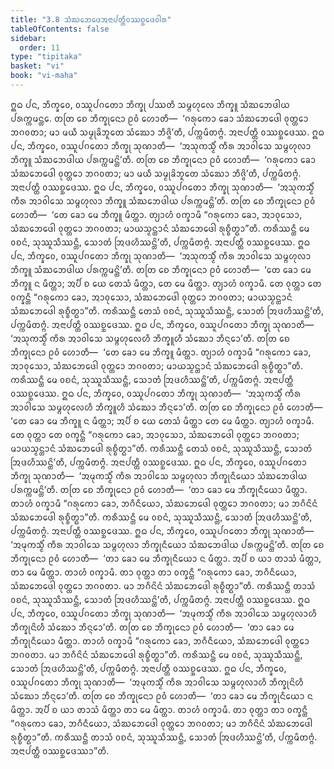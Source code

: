 ```yaml
---
title: "3.8 ᩈᩴᨥᨽᩮᨴᩮᩋᨶᩣᨸᨲ᩠ᨲᩥᩅᩔᨧ᩠ᨨᩮᨴᩅᩤᩁ"
tableOfContents: false
sidebar:
  order: 11
type: "tipitaka"
basket: "vi"
book: "vi-maha"
---
```



<DynamicBreadcrumb />

<Division number="202" book="vi-maha">

<Paragraph number="896" book="vi-maha">
ᩍᨵ ᨸᨶ, ᨽᩥᨠ᩠ᨡᩅᩮ, ᩅᩔᩪᨸᨣᨲᩮᩣ ᨽᩥᨠ᩠ᨡᩩ ᨸᩔᨲᩥ ᩈᨾ᩠ᨻᩉᩩᩃᩮ ᨽᩥᨠ᩠ᨡᩪ ᩈᩴᨥᨽᩮᨴᩤᨿ ᨸᩁᨠ᩠ᨠᨾᨶ᩠ᨲᩮ. ᨲᨲᩕ ᨧᩮ ᨽᩥᨠ᩠ᨡᩩᨶᩮᩣ ᩑᩅᩴ ᩉᩮᩣᨲᩥ—  ‘ᨣᩁᩩᨠᩮᩣ ᨡᩮᩣ ᩈᩴᨥᨽᩮᨴᩮᩤ ᩅᩩᨲ᩠ᨲᩮᩣ ᨽᨣᩅᨲᩣ; ᨾᩣ ᨾᨿᩥ ᩈᨾ᩠ᨾᩩᨡᩦᨽᩪᨲᩮ ᩈᩴᨥᩮᩣ ᨽᩥᨩ᩠ᨩᩦ’ᨲᩥ, ᨸᨠ᩠ᨠᨾᩥᨲᨻ᩠ᨻᩴ. ᩋᨶᩣᨸᨲ᩠ᨲᩥ ᩅᩔᨧ᩠ᨨᩮᨴᩔ.
</Paragraph>

<Paragraph number="897" book="vi-maha">
ᩍᨵ ᨸᨶ, ᨽᩥᨠ᩠ᨡᩅᩮ, ᩅᩔᩪᨸᨣᨲᩮᩣ ᨽᩥᨠ᩠ᨡᩩ ᩈᩩᨱᩣᨲᩥ—  ‘ᩋᩈᩩᨠᩈ᩠ᨾᩥᩴ ᨠᩥᩁ ᩋᩣᩅᩤᩈᩮ ᩈᨾ᩠ᨻᩉᩩᩃᩣ ᨽᩥᨠ᩠ᨡᩪ ᩈᩴᨥᨽᩮᨴᩤᨿ ᨸᩁᨠ᩠ᨠᨾᨶ᩠ᨲᩦ’ᨲᩥ. ᨲᨲᩕ ᨧᩮ ᨽᩥᨠ᩠ᨡᩩᨶᩮᩣ ᩑᩅᩴ ᩉᩮᩣᨲᩥ—  ‘ᨣᩁᩩᨠᩮᩣ ᨡᩮᩣ ᩈᩴᨥᨽᩮᨴᩮᩤ ᩅᩩᨲ᩠ᨲᩮᩣ ᨽᨣᩅᨲᩣ; ᨾᩣ ᨾᨿᩥ ᩈᨾ᩠ᨾᩩᨡᩦᨽᩪᨲᩮ ᩈᩴᨥᩮᩣ ᨽᩥᨩ᩠ᨩᩦ’ᨲᩥ, ᨸᨠ᩠ᨠᨾᩥᨲᨻ᩠ᨻᩴ. ᩋᨶᩣᨸᨲ᩠ᨲᩥ ᩅᩔᨧ᩠ᨨᩮᨴᩔ.
</Paragraph>

<Paragraph number="898" book="vi-maha">
ᩍᨵ ᨸᨶ, ᨽᩥᨠ᩠ᨡᩅᩮ, ᩅᩔᩪᨸᨣᨲᩮᩣ ᨽᩥᨠ᩠ᨡᩩ ᩈᩩᨱᩣᨲᩥ—  ‘ᩋᩈᩩᨠᩈ᩠ᨾᩥᩴ ᨠᩥᩁ ᩋᩣᩅᩤᩈᩮ ᩈᨾ᩠ᨻᩉᩩᩃᩣ ᨽᩥᨠ᩠ᨡᩪ ᩈᩴᨥᨽᩮᨴᩤᨿ ᨸᩁᨠ᩠ᨠᨾᨶ᩠ᨲᩦ’ᨲᩥ. ᨲᨲᩕ ᨧᩮ ᨽᩥᨠ᩠ᨡᩩᨶᩮᩣ ᩑᩅᩴ ᩉᩮᩣᨲᩥ—  ‘ᨲᩮ ᨡᩮᩣ ᨾᩮ ᨽᩥᨠ᩠ᨡᩪ ᨾᩥᨲ᩠ᨲᩣ. ᨲ᩠ᨿᩣᩉᩴ ᩅᨠ᩠ᨡᩣᨾᩥ “ᨣᩁᩩᨠᩮᩣ ᨡᩮᩣ, ᩋᩣᩅᩩᩈᩮᩣ, ᩈᩴᨥᨽᩮᨴᩮᩤ ᩅᩩᨲ᩠ᨲᩮᩣ ᨽᨣᩅᨲᩣ; ᨾᩣᨿᩈ᩠ᨾᨶ᩠ᨲᩣᨶᩴ ᩈᩴᨥᨽᩮᨴᩮᩤ ᩁᩩᨧ᩠ᨧᩥᨲ᩠ᨳᩣ”ᨲᩥ. ᨠᩁᩥᩔᨶ᩠ᨲᩥ ᨾᩮ ᩅᨧᨶᩴ, ᩈᩩᩔᩪᩈᩥᩔᨶ᩠ᨲᩥ, ᩈᩮᩣᨲᩴ ᩒᨴᩉᩥᩔᨶ᩠ᨲᩦ’ᨲᩥ, ᨸᨠ᩠ᨠᨾᩥᨲᨻ᩠ᨻᩴ. ᩋᨶᩣᨸᨲ᩠ᨲᩥ ᩅᩔᨧ᩠ᨨᩮᨴᩔ.
</Paragraph>

<Paragraph number="899" book="vi-maha">
ᩍᨵ ᨸᨶ, ᨽᩥᨠ᩠ᨡᩅᩮ, ᩅᩔᩪᨸᨣᨲᩮᩣ ᨽᩥᨠ᩠ᨡᩩ ᩈᩩᨱᩣᨲᩥ—  ‘ᩋᩈᩩᨠᩈ᩠ᨾᩥᩴ ᨠᩥᩁ ᩋᩣᩅᩤᩈᩮ ᩈᨾ᩠ᨻᩉᩩᩃᩣ ᨽᩥᨠ᩠ᨡᩪ ᩈᩴᨥᨽᩮᨴᩤᨿ ᨸᩁᨠ᩠ᨠᨾᨶ᩠ᨲᩦ’ᨲᩥ. ᨲᨲᩕ ᨧᩮ ᨽᩥᨠ᩠ᨡᩩᨶᩮᩣ ᩑᩅᩴ ᩉᩮᩣᨲᩥ—  ‘ᨲᩮ ᨡᩮᩣ ᨾᩮ ᨽᩥᨠ᩠ᨡᩪ ᨶ ᨾᩥᨲ᩠ᨲᩣ; ᩋᨸᩥ ᨧ ᨿᩮ ᨲᩮᩈᩴ ᨾᩥᨲ᩠ᨲᩣ, ᨲᩮ ᨾᩮ ᨾᩥᨲ᩠ᨲᩣ. ᨲ᩠ᨿᩣᩉᩴ ᩅᨠ᩠ᨡᩣᨾᩥ. ᨲᩮ ᩅᩩᨲ᩠ᨲᩣ ᨲᩮ ᩅᨠ᩠ᨡᨶ᩠ᨲᩥ “ᨣᩁᩩᨠᩮᩣ ᨡᩮᩣ, ᩋᩣᩅᩩᩈᩮᩣ, ᩈᩴᨥᨽᩮᨴᩮᩤ ᩅᩩᨲ᩠ᨲᩮᩣ ᨽᨣᩅᨲᩣ; ᨾᩣᨿᩈ᩠ᨾᨶ᩠ᨲᩣᨶᩴ ᩈᩴᨥᨽᩮᨴᩮᩤ ᩁᩩᨧ᩠ᨧᩥᨲ᩠ᨳᩣ”ᨲᩥ. ᨠᩁᩥᩔᨶ᩠ᨲᩥ ᨲᩮᩈᩴ ᩅᨧᨶᩴ, ᩈᩩᩔᩪᩈᩥᩔᨶ᩠ᨲᩥ, ᩈᩮᩣᨲᩴ ᩒᨴᩉᩥᩔᨶ᩠ᨲᩦ’ᨲᩥ, ᨸᨠ᩠ᨠᨾᩥᨲᨻ᩠ᨻᩴ. ᩋᨶᩣᨸᨲ᩠ᨲᩥ ᩅᩔᨧ᩠ᨨᩮᨴᩔ.
</Paragraph>

<Paragraph number="900" book="vi-maha">
ᩍᨵ ᨸᨶ, ᨽᩥᨠ᩠ᨡᩅᩮ, ᩅᩔᩪᨸᨣᨲᩮᩣ ᨽᩥᨠ᩠ᨡᩩ ᩈᩩᨱᩣᨲᩥ—  ‘ᩋᩈᩩᨠᩈ᩠ᨾᩥᩴ ᨠᩥᩁ ᩋᩣᩅᩤᩈᩮ ᩈᨾ᩠ᨻᩉᩩᩃᩮᩉᩥ ᨽᩥᨠ᩠ᨡᩪᩉᩥ ᩈᩴᨥᩮᩣ ᨽᩥᨶ᩠ᨶᩮᩣ’ᨲᩥ. ᨲᨲᩕ ᨧᩮ ᨽᩥᨠ᩠ᨡᩩᨶᩮᩣ ᩑᩅᩴ ᩉᩮᩣᨲᩥ—  ‘ᨲᩮ ᨡᩮᩣ ᨾᩮ ᨽᩥᨠ᩠ᨡᩪ ᨾᩥᨲ᩠ᨲᩣ. ᨲ᩠ᨿᩣᩉᩴ ᩅᨠ᩠ᨡᩣᨾᩥ “ᨣᩁᩩᨠᩮᩣ ᨡᩮᩣ, ᩋᩣᩅᩩᩈᩮᩣ, ᩈᩴᨥᨽᩮᨴᩮᩤ ᩅᩩᨲ᩠ᨲᩮᩣ ᨽᨣᩅᨲᩣ; ᨾᩣᨿᩈ᩠ᨾᨶ᩠ᨲᩣᨶᩴ ᩈᩴᨥᨽᩮᨴᩮᩤ ᩁᩩᨧ᩠ᨧᩥᨲ᩠ᨳᩣ”ᨲᩥ. ᨠᩁᩥᩔᨶ᩠ᨲᩥ ᨾᩮ ᩅᨧᨶᩴ, ᩈᩩᩔᩪᩈᩥᩔᨶ᩠ᨲᩥ, ᩈᩮᩣᨲᩴ ᩒᨴᩉᩥᩔᨶ᩠ᨲᩦ’ᨲᩥ, ᨸᨠ᩠ᨠᨾᩥᨲᨻ᩠ᨻᩴ. ᩋᨶᩣᨸᨲ᩠ᨲᩥ ᩅᩔᨧ᩠ᨨᩮᨴᩔ.
</Paragraph>

<Paragraph number="901" book="vi-maha">
ᩍᨵ ᨸᨶ, ᨽᩥᨠ᩠ᨡᩅᩮ, ᩅᩔᩪᨸᨣᨲᩮᩣ ᨽᩥᨠ᩠ᨡᩩ ᩈᩩᨱᩣᨲᩥ—  ‘ᩋᩈᩩᨠᩈ᩠ᨾᩥᩴ ᨠᩥᩁ ᩋᩣᩅᩤᩈᩮ ᩈᨾ᩠ᨻᩉᩩᩃᩮᩉᩥ ᨽᩥᨠ᩠ᨡᩪᩉᩥ ᩈᩴᨥᩮᩣ ᨽᩥᨶ᩠ᨶᩮᩣ’ᨲᩥ. ᨲᨲᩕ ᨧᩮ ᨽᩥᨠ᩠ᨡᩩᨶᩮᩣ ᩑᩅᩴ ᩉᩮᩣᨲᩥ—  ‘ᨲᩮ ᨡᩮᩣ ᨾᩮ ᨽᩥᨠ᩠ᨡᩪ ᨶ ᨾᩥᨲ᩠ᨲᩣ; ᩋᨸᩥ ᨧ ᨿᩮ ᨲᩮᩈᩴ ᨾᩥᨲ᩠ᨲᩣ ᨲᩮ ᨾᩮ ᨾᩥᨲ᩠ᨲᩣ. ᨲ᩠ᨿᩣᩉᩴ ᩅᨠ᩠ᨡᩣᨾᩥ. ᨲᩮ ᩅᩩᨲ᩠ᨲᩣ ᨲᩮ ᩅᨠ᩠ᨡᨶ᩠ᨲᩥ “ᨣᩁᩩᨠᩮᩣ ᨡᩮᩣ, ᩋᩣᩅᩩᩈᩮᩣ, ᩈᩴᨥᨽᩮᨴᩮᩤ ᩅᩩᨲ᩠ᨲᩮᩣ ᨽᨣᩅᨲᩣ; ᨾᩣᨿᩈ᩠ᨾᨶ᩠ᨲᩣᨶᩴ ᩈᩴᨥᨽᩮᨴᩮᩤ ᩁᩩᨧ᩠ᨧᩥᨲ᩠ᨳᩣ”ᨲᩥ. ᨠᩁᩥᩔᨶ᩠ᨲᩥ ᨲᩮᩈᩴ ᩅᨧᨶᩴ, ᩈᩩᩔᩪᩈᩥᩔᨶ᩠ᨲᩥ, ᩈᩮᩣᨲᩴ ᩒᨴᩉᩥᩔᨶ᩠ᨲᩦ’ᨲᩥ, ᨸᨠ᩠ᨠᨾᩥᨲᨻ᩠ᨻᩴ. ᩋᨶᩣᨸᨲ᩠ᨲᩥ ᩅᩔᨧ᩠ᨨᩮᨴᩔ.
</Paragraph>

<Paragraph number="902" book="vi-maha">
ᩍᨵ ᨸᨶ, ᨽᩥᨠ᩠ᨡᩅᩮ, ᩅᩔᩪᨸᨣᨲᩮᩣ ᨽᩥᨠ᩠ᨡᩩ ᩈᩩᨱᩣᨲᩥ—  ‘ᩋᨾᩩᨠᩈ᩠ᨾᩥᩴ ᨠᩥᩁ ᩋᩣᩅᩤᩈᩮ ᩈᨾ᩠ᨻᩉᩩᩃᩣ ᨽᩥᨠ᩠ᨡᩩᨶᩥᨿᩮᩣ ᩈᩴᨥᨽᩮᨴᩤᨿ ᨸᩁᨠ᩠ᨠᨾᨶ᩠ᨲᩦ’ᨲᩥ. ᨲᨲᩕ ᨧᩮ ᨽᩥᨠ᩠ᨡᩩᨶᩮᩣ ᩑᩅᩴ ᩉᩮᩣᨲᩥ—  ‘ᨲᩣ ᨡᩮᩣ ᨾᩮ ᨽᩥᨠ᩠ᨡᩩᨶᩥᨿᩮᩣ ᨾᩥᨲ᩠ᨲᩣ. ᨲᩣᩉᩴ ᩅᨠ᩠ᨡᩣᨾᩥ “ᨣᩁᩩᨠᩮᩣ ᨡᩮᩣ, ᨽᨣᩥᨶᩥᨿᩮᩣ, ᩈᩴᨥᨽᩮᨴᩮᩤ ᩅᩩᨲ᩠ᨲᩮᩣ ᨽᨣᩅᨲᩣ; ᨾᩣ ᨽᨣᩥᨶᩦᨶᩴ ᩈᩴᨥᨽᩮᨴᩮᩤ ᩁᩩᨧ᩠ᨧᩥᨲ᩠ᨳᩣ”ᨲᩥ. ᨠᩁᩥᩔᨶ᩠ᨲᩥ ᨾᩮ ᩅᨧᨶᩴ, ᩈᩩᩔᩪᩈᩥᩔᨶ᩠ᨲᩥ, ᩈᩮᩣᨲᩴ ᩒᨴᩉᩥᩔᨶ᩠ᨲᩦ’ᨲᩥ, ᨸᨠ᩠ᨠᨾᩥᨲᨻ᩠ᨻᩴ. ᩋᨶᩣᨸᨲ᩠ᨲᩥ ᩅᩔᨧ᩠ᨨᩮᨴᩔ.
</Paragraph>

<Paragraph number="903" book="vi-maha">
ᩍᨵ ᨸᨶ, ᨽᩥᨠ᩠ᨡᩅᩮ, ᩅᩔᩪᨸᨣᨲᩮᩣ ᨽᩥᨠ᩠ᨡᩩ ᩈᩩᨱᩣᨲᩥ—  ‘ᩋᨾᩩᨠᩈ᩠ᨾᩥᩴ ᨠᩥᩁ ᩋᩣᩅᩤᩈᩮ ᩈᨾ᩠ᨻᩉᩩᩃᩣ ᨽᩥᨠ᩠ᨡᩩᨶᩥᨿᩮᩣ ᩈᩴᨥᨽᩮᨴᩤᨿ ᨸᩁᨠ᩠ᨠᨾᨶ᩠ᨲᩦ’ᨲᩥ. ᨲᨲᩕ ᨧᩮ ᨽᩥᨠ᩠ᨡᩩᨶᩮᩣ ᩑᩅᩴ ᩉᩮᩣᨲᩥ—  ‘ᨲᩣ ᨡᩮᩣ ᨾᩮ ᨽᩥᨠ᩠ᨡᩩᨶᩥᨿᩮᩣ ᨶ ᨾᩥᨲ᩠ᨲᩣ. ᩋᨸᩥ ᨧ ᨿᩣ ᨲᩣᩈᩴ ᨾᩥᨲ᩠ᨲᩣ, ᨲᩣ ᨾᩮ ᨾᩥᨲ᩠ᨲᩣ. ᨲᩣᩉᩴ ᩅᨠ᩠ᨡᩣᨾᩥ. ᨲᩣ ᩅᩩᨲ᩠ᨲᩣ ᨲᩣ ᩅᨠ᩠ᨡᨶ᩠ᨲᩥ “ᨣᩁᩩᨠᩮᩣ ᨡᩮᩣ, ᨽᨣᩥᨶᩥᨿᩮᩣ, ᩈᩴᨥᨽᩮᨴᩮᩤ ᩅᩩᨲ᩠ᨲᩮᩣ ᨽᨣᩅᨲᩣ. ᨾᩣ ᨽᨣᩥᨶᩦᨶᩴ ᩈᩴᨥᨽᩮᨴᩮᩤ ᩁᩩᨧ᩠ᨧᩥᨲ᩠ᨳᩣ”ᨲᩥ. ᨠᩁᩥᩔᨶ᩠ᨲᩥ ᨲᩣᩈᩴ ᩅᨧᨶᩴ, ᩈᩩᩔᩪᩈᩥᩔᨶ᩠ᨲᩥ, ᩈᩮᩣᨲᩴ ᩒᨴᩉᩥᩔᨶ᩠ᨲᩦ’ᨲᩥ, ᨸᨠ᩠ᨠᨾᩥᨲᨻ᩠ᨻᩴ. ᩋᨶᩣᨸᨲ᩠ᨲᩥ ᩅᩔᨧ᩠ᨨᩮᨴᩔ.
</Paragraph>

<Paragraph number="904" book="vi-maha">
ᩍᨵ ᨸᨶ, ᨽᩥᨠ᩠ᨡᩅᩮ, ᩅᩔᩪᨸᨣᨲᩮᩣ ᨽᩥᨠ᩠ᨡᩩ ᩈᩩᨱᩣᨲᩥ—  ‘ᩋᨾᩩᨠᩈ᩠ᨾᩥᩴ ᨠᩥᩁ ᩋᩣᩅᩤᩈᩮ ᩈᨾ᩠ᨻᩉᩩᩃᩣᩉᩥ ᨽᩥᨠ᩠ᨡᩩᨶᩦᩉᩥ ᩈᩴᨥᩮᩣ ᨽᩥᨶ᩠ᨶᩮᩣ’ᨲᩥ. ᨲᨲᩕ ᨧᩮ ᨽᩥᨠ᩠ᨡᩩᨶᩮᩣ ᩑᩅᩴ ᩉᩮᩣᨲᩥ—  ‘ᨲᩣ ᨡᩮᩣ ᨾᩮ ᨽᩥᨠ᩠ᨡᩩᨶᩥᨿᩮᩣ ᨾᩥᨲ᩠ᨲᩣ. ᨲᩣᩉᩴ ᩅᨠ᩠ᨡᩣᨾᩥ “ᨣᩁᩩᨠᩮᩣ ᨡᩮᩣ, ᨽᨣᩥᨶᩥᨿᩮᩣ, ᩈᩴᨥᨽᩮᨴᩮᩤ ᩅᩩᨲ᩠ᨲᩮᩣ ᨽᨣᩅᨲᩣ. ᨾᩣ ᨽᨣᩥᨶᩦᨶᩴ ᩈᩴᨥᨽᩮᨴᩮᩤ ᩁᩩᨧ᩠ᨧᩥᨲ᩠ᨳᩣ”ᨲᩥ. ᨠᩁᩥᩔᨶ᩠ᨲᩥ ᨾᩮ ᩅᨧᨶᩴ, ᩈᩩᩔᩪᩈᩥᩔᨶ᩠ᨲᩥ, ᩈᩮᩣᨲᩴ ᩒᨴᩉᩥᩔᨶ᩠ᨲᩦ’ᨲᩥ, ᨸᨠ᩠ᨠᨾᩥᨲᨻ᩠ᨻᩴ. ᩋᨶᩣᨸᨲ᩠ᨲᩥ ᩅᩔᨧ᩠ᨨᩮᨴᩔ.
</Paragraph>

<Paragraph number="905" book="vi-maha">
ᩍᨵ ᨸᨶ, ᨽᩥᨠ᩠ᨡᩅᩮ, ᩅᩔᩪᨸᨣᨲᩮᩣ ᨽᩥᨠ᩠ᨡᩩ ᩈᩩᨱᩣᨲᩥ—  ‘ᩋᨾᩩᨠᩈ᩠ᨾᩥᩴ ᨠᩥᩁ ᩋᩣᩅᩤᩈᩮ ᩈᨾ᩠ᨻᩉᩩᩃᩣᩉᩥ ᨽᩥᨠ᩠ᨡᩩᨶᩦᩉᩥ ᩈᩴᨥᩮᩣ ᨽᩥᨶ᩠ᨶᩮᩣ’ᨲᩥ. ᨲᨲᩕ ᨧᩮ ᨽᩥᨠ᩠ᨡᩩᨶᩮᩣ ᩑᩅᩴ ᩉᩮᩣᨲᩥ—  ‘ᨲᩣ ᨡᩮᩣ ᨾᩮ ᨽᩥᨠ᩠ᨡᩩᨶᩥᨿᩮᩣ ᨶ ᨾᩥᨲ᩠ᨲᩣ. ᩋᨸᩥ ᨧ ᨿᩣ ᨲᩣᩈᩴ ᨾᩥᨲ᩠ᨲᩣ ᨲᩣ ᨾᩮ ᨾᩥᨲ᩠ᨲᩣ. ᨲᩣᩉᩴ ᩅᨠ᩠ᨡᩣᨾᩥ. ᨲᩣ ᩅᩩᨲ᩠ᨲᩣ ᨲᩣ ᩅᨠ᩠ᨡᨶ᩠ᨲᩥ “ᨣᩁᩩᨠᩮᩣ ᨡᩮᩣ, ᨽᨣᩥᨶᩥᨿᩮᩣ, ᩈᩴᨥᨽᩮᨴᩮᩤ ᩅᩩᨲ᩠ᨲᩮᩣ ᨽᨣᩅᨲᩣ; ᨾᩣ ᨽᨣᩥᨶᩦᨶᩴ ᩈᩴᨥᨽᩮᨴᩮᩤ ᩁᩩᨧ᩠ᨧᩥᨲ᩠ᨳᩣ”ᨲᩥ. ᨠᩁᩥᩔᨶ᩠ᨲᩥ ᨲᩣᩈᩴ ᩅᨧᨶᩴ, ᩈᩩᩔᩪᩈᩥᩔᨶ᩠ᨲᩥ, ᩈᩮᩣᨲᩴ ᩒᨴᩉᩥᩔᨶ᩠ᨲᩦ’ᨲᩥ, ᨸᨠ᩠ᨠᨾᩥᨲᨻ᩠ᨻᩴ. ᩋᨶᩣᨸᨲ᩠ᨲᩥ ᩅᩔᨧ᩠ᨨᩮᨴᩔᩣ”ᨲᩥ.
</Paragraph>
</Division>